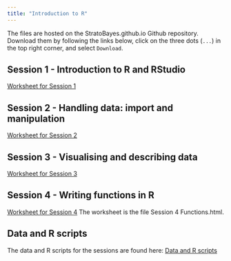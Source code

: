 ```yaml
---
title: "Introduction to R"
---
```


The files are hosted on the StratoBayes.github.io Github repository. Download them by following the links below, click on the three dots (`...`) in the top right corner, and select `Download`.

## Session 1 - Introduction to R and RStudio

[Worksheet for Session 1](https://github.com/StratoBayes/StratoBayes.github.io/blob/ec1593c0201a0c439a6f12e94343b0d8b3c3d3d2/files/Session%201%20Introduction%20to%20R%20and%20RStudio.docx)

## Session 2 - Handling data: import and manipulation

[Worksheet for Session 2](https://github.com/StratoBayes/StratoBayes.github.io/blob/ec1593c0201a0c439a6f12e94343b0d8b3c3d3d2/files/Session%202%20Handling%20data.docx)

## Session 3 - Visualising and describing data

[Worksheet for Session 3](https://github.com/StratoBayes/StratoBayes.github.io/blob/ec1593c0201a0c439a6f12e94343b0d8b3c3d3d2/files/Session%203%20Visualising%20and%20describing%20data.docx)

## Session 4 - Writing functions in R

[Worksheet for Session 4](https://github.com/StratoBayes/StratoBayes.github.io/tree/ec1593c0201a0c439a6f12e94343b0d8b3c3d3d2/files/Session-4-Functions) The worksheet is the file Session 4 Functions.html.

## Data and R scripts

The data and R scripts for the sessions are found here: [Data and R scripts](https://github.com/StratoBayes/StratoBayes.github.io/tree/ec1593c0201a0c439a6f12e94343b0d8b3c3d3d2/files/data)
